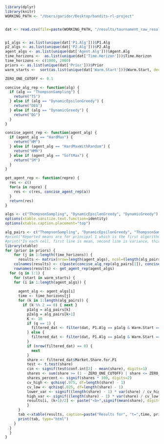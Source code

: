  <style>
   th,td{
     padding:10px;
   }
 </style>
```r

library(dplyr)
library(knitr)
WORKING_PATH <- "/Users/garidor/Desktop/bandits-rl-project"


dat <- read.csv(file=paste(WORKING_PATH, "/results/tournament_raw_results/tournament_experiment_longer_ws_raw.csv", sep=""))


p1_algs <- as.list(unique(dat['P1.Alg']))$P1.Alg
p2_algs <- as.list(unique(dat['P2.Alg']))$P2.Alg
agent_algs <- as.list(unique(dat['Agent.Alg']))$Agent.Alg
time_horizons <-  as.list(unique(dat['Time.Horizon']))$Time.Horizon
time_horizons <- c(1000, 2000)
priors <- as.list(unique(dat['Prior']))$Prior
warm_starts <-  sort(as.list(unique(dat['Warm.Start']))$Warm.Start, decreasing=FALSE)

ZERO_ONE_CUTOFF <- 0.1
```

```r

concise_alg_rep <- function(alg) {
  if (alg == "ThompsonSampling") {
    return("TS")
  } else if (alg == "DynamicEpsilonGreedy") {
    return("DEG")
  } else if (alg == "DynamicGreedy") {
    return("DG")
  }
}

concise_agent_rep <- function(agent_alg) {
  if (agent_alg == "HardMax") {
    return("HM")
  } else if (agent_alg == "HardMaxWithRandom") {
    return("HMR")
  } else if (agent_alg == "SoftMax") {
    return("SM")
  }
}

get_agent_rep <- function(repre) {
  res <- c()
  for(a in repre) {
    res <- c(res, concise_agent_rep(a))
  }
  return(res)
}

algs <- c("ThompsonSampling", "DynamicEpsilonGreedy", "DynamicGreedy")
options(xtable.sanitize.text.function=identity)
options(xtable.caption.placement="top")

alg_pairs <- c("ThompsonSampling", "DynamicEpsilonGreedy", "ThompsonSampling", "DynamicGreedy", "DynamicGreedy", "DynamicEpsilonGreedy", "ThompsonSampling", "ThompsonSampling", "DynamicEpsilonGreedy", "DynamicEpsilonGreedy", "DynamicGreedy", "DynamicGreedy")
#print("Reported means are for principal 1 which is the first algorithm listed in the pair for each column<br>")
#print("In each cell, first line is mean, second line is variance, third line is % of the time that market share > 0.1 or market share < 0.9")
library(xtable)
for (prior in priors) {
    for (j in 1:length(time_horizons)) {
      results <- matrix(nrow=length(agent_algs), ncol=(length(alg_pairs) / 2))
    colnames(results) <- c(paste(concise_alg_rep(alg_pairs[1]), concise_alg_rep(alg_pairs[2]), sep=" vs "), paste(concise_alg_rep(alg_pairs[3]), concise_alg_rep(alg_pairs[4]), sep=" vs "), paste(concise_alg_rep(alg_pairs[5]), concise_alg_rep(alg_pairs[6]), sep=" vs "), paste(concise_alg_rep(alg_pairs[7]), concise_alg_rep(alg_pairs[8]), sep=" vs "), paste(concise_alg_rep(alg_pairs[9]), concise_alg_rep(alg_pairs[10]), sep=" vs "), paste(concise_alg_rep(alg_pairs[11]), concise_alg_rep(alg_pairs[12]), sep=" vs "))
    rownames(results) <- get_agent_rep(agent_algs)
  for (q in 1:1) {
    for (start in warm_starts) {
    for (i in 1:length(agent_algs)) {
      
      agent_alg <- agent_algs[i]
      time <- time_horizons[j]
      for (k in 1:length(alg_pairs)) {
        if (k %% 2 == 0) { next }
          p1alg = alg_pairs[k]
          p2alg = alg_pairs[k+1]
          K <- 10
          if (q == 1) {
            filtered_dat <- filter(dat, P1.Alg == p1alg & Warm.Start == start & P2.Alg == p2alg & Prior == prior & Agent.Alg == agent_alg & Time.Horizon == time)
          } else {
            filtered_dat <- filter(dat, P1.Alg == p1alg & Warm.Start == start & P2.Alg == p2alg & Prior == prior & Agent.Alg == agent_alg & Time.Horizon == time)
          }
          if (nrow(filtered_dat) == 0) {
            next
          }
          share <- filtered_dat$Market.Share.for.P1
          test <- t.test(share)
          cin <- signif(test$conf.int[2] - mean(share), digits=1)
          shares <- sum(share >= (1 - ZERO_ONE_CUTOFF) | share <= ZERO_ONE_CUTOFF, na.rm=TRUE) / nrow(filtered_dat)
          shares_percent <- signif(shares * 100, digits=2)
          cv_high <- qchisq(.975, df=length(share) - 1)
          cv_low <- qchisq(.025, df=length(share) - 1)
          lower_var <- signif((length(share) - 1) * var(share) / cv_high, digits=1)
          high_var <- signif((length(share) - 1) * var(share) / cv_low, digits=1)
          results[i, (k+1)/2] <- paste("<b>",signif(mean(share), digits=2), "</b> +/-", cin, "<br>Var:", signif(var(share), digits=2), "<br>Share:", shares_percent, "%")
          }
      }
      tab <-xtable(results, caption=paste("Results for", "t=",time, prior, "Warm Start=", start, "K=", K), row.header='Entrant', col.header='Incumbent')
      print(tab, type="html")
    }
  }
  }
}

```

